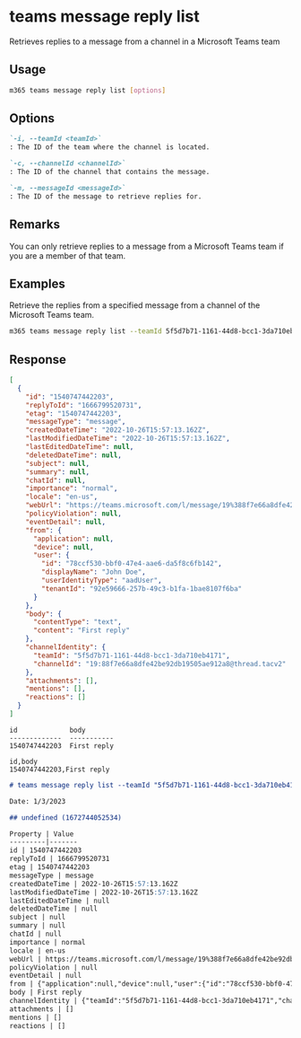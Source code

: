 
# teams message reply list

Retrieves replies to a message from a channel in a Microsoft Teams team

## Usage

```sh
m365 teams message reply list [options]
```

## Options

```md definition-list
`-i, --teamId <teamId>`
: The ID of the team where the channel is located.

`-c, --channelId <channelId>`
: The ID of the channel that contains the message.

`-m, --messageId <messageId>`
: The ID of the message to retrieve replies for.
```

<Global />

## Remarks

You can only retrieve replies to a message from a Microsoft Teams team if you are a member of that team.

## Examples

Retrieve the replies from a specified message from a channel of the Microsoft Teams team.

```sh
m365 teams message reply list --teamId 5f5d7b71-1161-44d8-bcc1-3da710eb4171 --channelId 19:88f7e66a8dfe42be92db19505ae912a8@thread.skype --messageId 1540747442203
```

## Response

<Tabs>
  <TabItem value="JSON">

  ``` json
  [
    {
      "id": "1540747442203",
      "replyToId": "1666799520731",
      "etag": "1540747442203",
      "messageType": "message",
      "createdDateTime": "2022-10-26T15:57:13.162Z",
      "lastModifiedDateTime": "2022-10-26T15:57:13.162Z",
      "lastEditedDateTime": null,
      "deletedDateTime": null,
      "subject": null,
      "summary": null,
      "chatId": null,
      "importance": "normal",
      "locale": "en-us",
      "webUrl": "https://teams.microsoft.com/l/message/19%388f7e66a8dfe42be92db19505ae912a8%40thread.tacv2/1540747442203?groupId=5f5d7b71-1161-44d8-bcc1-3da710eb4171&tenantId=92e59666-257b-49c3-b1fa-1bae8107f6ba&createdTime=1540747442203&parentMessageId=1666799520731",
      "policyViolation": null,
      "eventDetail": null,
      "from": {
        "application": null,
        "device": null,
        "user": {
          "id": "78ccf530-bbf0-47e4-aae6-da5f8c6fb142",
          "displayName": "John Doe",
          "userIdentityType": "aadUser",
          "tenantId": "92e59666-257b-49c3-b1fa-1bae8107f6ba"
        }
      },
      "body": {
        "contentType": "text",
        "content": "First reply"
      },
      "channelIdentity": {
        "teamId": "5f5d7b71-1161-44d8-bcc1-3da710eb4171",
        "channelId": "19:88f7e66a8dfe42be92db19505ae912a8@thread.tacv2"
      },
      "attachments": [],
      "mentions": [],
      "reactions": []
    }
  ]
  ```

  </TabItem>
  <TabItem value="Text">

  ``` text
  id             body
  -------------  -----------
  1540747442203  First reply
  ```

  </TabItem>
  <TabItem value="CSV">

  ``` text
  id,body
  1540747442203,First reply
  ```

  </TabItem>
  <TabItem value="Markdown">

  ```md
  # teams message reply list --teamId "5f5d7b71-1161-44d8-bcc1-3da710eb4171" --channelId "19:88f7e66a8dfe42be92db19505ae912a8@thread.skype" --messageId "1540747442203"

  Date: 1/3/2023

  ## undefined (1672744052534)

  Property | Value
  ---------|-------
  id | 1540747442203
  replyToId | 1666799520731
  etag | 1540747442203
  messageType | message
  createdDateTime | 2022-10-26T15:57:13.162Z
  lastModifiedDateTime | 2022-10-26T15:57:13.162Z
  lastEditedDateTime | null
  deletedDateTime | null
  subject | null
  summary | null
  chatId | null
  importance | normal
  locale | en-us
  webUrl | https://teams.microsoft.com/l/message/19%388f7e66a8dfe42be92db19505ae912a8%40thread.tacv2/1540747442203?groupId=5f5d7b71-1161-44d8-bcc1-3da710eb4171&tenantId=92e59666-257b-49c3-b1fa-1bae8107f6ba&createdTime=1540747442203&parentMessageId=1666799520731
  policyViolation | null
  eventDetail | null
  from | {"application":null,"device":null,"user":{"id":"78ccf530-bbf0-47e4-aae6-da5f8c6fb142","displayName":"John Doe","userIdentityType":"aadUser","tenantId":"92e59666-257b-49c3-b1fa-1bae8107f6ba"}}
  body | First reply
  channelIdentity | {"teamId":"5f5d7b71-1161-44d8-bcc1-3da710eb4171","channelId":"19:88f7e66a8dfe42be92db19505ae912a8@thread.skype"}
  attachments | []
  mentions | []
  reactions | []
  ```

  </TabItem>
</Tabs>

